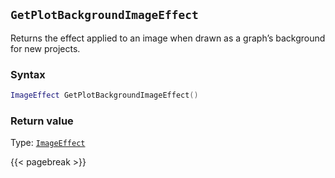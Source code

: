 ## `GetPlotBackgroundImageEffect`

Returns the effect applied to an image when drawn as a graph's background for new projects.

### Syntax {-}

``` .lua
ImageEffect GetPlotBackgroundImageEffect()
```


### Return value {-}

Type: [`ImageEffect`](#imageeffect)


{{< pagebreak >}}